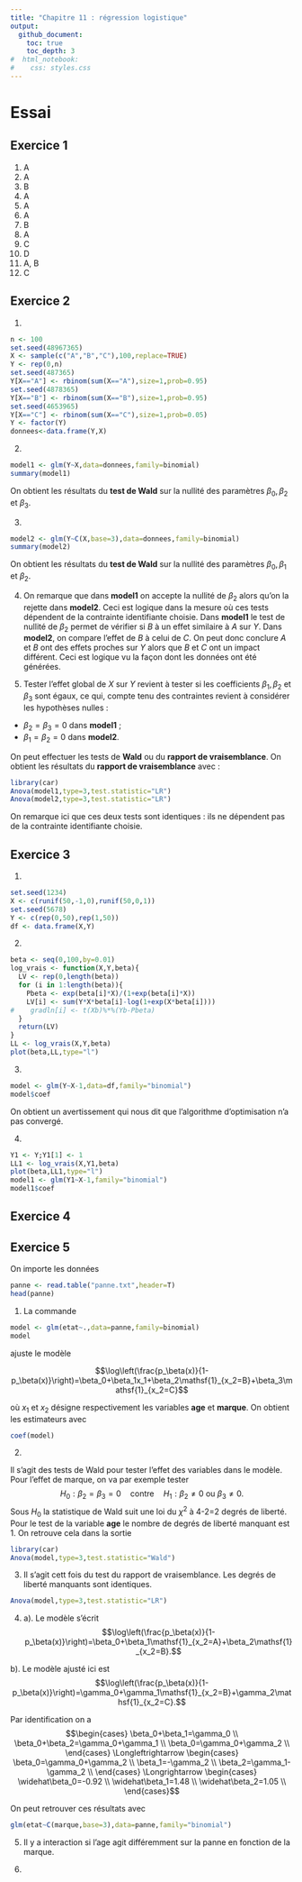 ```yaml
---
title: "Chapitre 11 : régression logistique"
output: 
  github_document:
    toc: true
    toc_depth: 3
#  html_notebook:
#    css: styles.css
---
```



# Essai

## Exercice 1

  1. A
  2. A
  3. B
  4. A
  5. A
  6. A
  7. B
  8. A
  9. C
  10. D
  11. A, B
  12. C
  
  
## Exercice 2

1. 
```r
n <- 100
set.seed(48967365)
X <- sample(c("A","B","C"),100,replace=TRUE)
Y <- rep(0,n)
set.seed(487365)
Y[X=="A"] <- rbinom(sum(X=="A"),size=1,prob=0.95)
set.seed(4878365)
Y[X=="B"] <- rbinom(sum(X=="B"),size=1,prob=0.95)
set.seed(4653965)
Y[X=="C"] <- rbinom(sum(X=="C"),size=1,prob=0.05)
Y <- factor(Y)
donnees<-data.frame(Y,X)
```

2. 
```r
model1 <- glm(Y~X,data=donnees,family=binomial)
summary(model1)
```

On obtient les résultats du **test de Wald** sur la nullité des paramètres $\beta_0,\beta_2$ et $\beta_3$.

3.
```r
model2 <- glm(Y~C(X,base=3),data=donnees,family=binomial)
summary(model2)
```
On obtient les résultats du **test de Wald** sur la nullité des paramètres $\beta_0,\beta_1$ et $\beta_2$.

4. On remarque que dans **model1** on accepte la nullité de $\beta_2$ alors qu'on la rejette dans **model2**. Ceci est logique dans la mesure où ces tests dépendent de la contrainte identifiante choisie. Dans **model1** le test de nullité de $\beta_2$ permet de vérifier si $B$ à un effet similaire à $A$ sur $Y$. Dans **model2**, on compare l'effet de $B$ à celui de $C$. On peut donc conclure $A$ et $B$ ont des effets proches sur $Y$ alors que $B$ et $C$ ont un impact différent. Ceci est logique vu la façon dont les données ont été générées.

5. Tester l'effet global de $X$ sur $Y$ revient à tester si les coefficients $\beta_1,\beta_2$ et $\beta_3$ sont égaux, ce qui, compte tenu des contraintes revient à considérer les hypothèses nulles :
  * $\beta_2=\beta_3=0$ dans **model1** ;
  * $\beta_1=\beta_2=0$ dans **model2**.
  
On peut effectuer les tests de **Wald** ou du **rapport de vraisemblance**. On obtient les résultats du **rapport de vraisemblance** avec :

```r
library(car)
Anova(model1,type=3,test.statistic="LR")
Anova(model2,type=3,test.statistic="LR")
```


On remarque ici que ces deux tests sont identiques : ils ne dépendent pas de la contrainte identifiante choisie.

## Exercice 3

1.
```r
set.seed(1234)
X <- c(runif(50,-1,0),runif(50,0,1))
set.seed(5678)
Y <- c(rep(0,50),rep(1,50))
df <- data.frame(X,Y)
```


2.
```r
beta <- seq(0,100,by=0.01)
log_vrais <- function(X,Y,beta){
  LV <- rep(0,length(beta))
  for (i in 1:length(beta)){
    Pbeta <- exp(beta[i]*X)/(1+exp(beta[i]*X))
    LV[i] <- sum(Y*X*beta[i]-log(1+exp(X*beta[i])))
#    gradln[i] <- t(Xb)%*%(Yb-Pbeta)
  }
  return(LV)
}
LL <- log_vrais(X,Y,beta)
plot(beta,LL,type="l")
```

3.
```r
model <- glm(Y~X-1,data=df,family="binomial")
model$coef
```
On obtient un avertissement qui nous dit que l'algorithme d'optimisation n'a pas convergé.

4.

```r
Y1 <- Y;Y1[1] <- 1
LL1 <- log_vrais(X,Y1,beta)
plot(beta,LL1,type="l")
model1 <- glm(Y1~X-1,family="binomial")
model1$coef
```


## Exercice 4


## Exercice 5

On importe les données
```r
panne <- read.table("panne.txt",header=T)
head(panne)
```


1. La commande
```r
model <- glm(etat~.,data=panne,family=binomial)
model
```

ajuste le modèle

$$\log\left(\frac{p_\beta(x)}{1-p_\beta(x)}\right)=\beta_0+\beta_1x_1+\beta_2\mathsf{1}_{x_2=B}+\beta_3\mathsf{1}_{x_2=C}$$

où $x_1$ et $x_2$ désigne respectivement les variables **age** et **marque**. On obtient les estimateurs avec
```r
coef(model)
```

2. 

Il s'agit des tests de Wald pour tester l'effet des variables dans le modèle. Pour l'effet de marque, on va par exemple tester 
$$H_0:\beta_2=\beta_3=0\quad\text{contre}\quad H_1:\beta_2\neq 0\text{ ou }\beta_3\neq 0.$$
Sous $H_0$ la statistique de Wald suit une loi du $\chi^2$ à 4-2=2 degrés de liberté. Pour le test de la variable **age** le nombre de degrés de liberté manquant est 1. On retrouve cela dans la sortie

```r
library(car)
Anova(model,type=3,test.statistic="Wald")
```

3. Il s'agit cett fois du test du rapport de vraisemblance. Les degrés de liberté manquants sont identiques.

```r
Anova(model,type=3,test.statistic="LR")
```



4. 
  a). Le modèle s'écrit
  $$\log\left(\frac{p_\beta(x)}{1-p_\beta(x)}\right)=\beta_0+\beta_1\mathsf{1}_{x_2=A}+\beta_2\mathsf{1}_{x_2=B}.$$

  b). Le modèle ajusté ici est
    $$\log\left(\frac{p_\beta(x)}{1-p_\beta(x)}\right)=\gamma_0+\gamma_1\mathsf{1}_{x_2=B}+\gamma_2\mathsf{1}_{x_2=C}.$$

Par identification on a
$$\begin{cases}
\beta_0+\beta_1=\gamma_0 \\
\beta_0+\beta_2=\gamma_0+\gamma_1 \\
\beta_0=\gamma_0+\gamma_2 \\
\end{cases}
\Longleftrightarrow
\begin{cases}
\beta_0=\gamma_0+\gamma_2 \\
\beta_1=-\gamma_2 \\
\beta_2=\gamma_1-\gamma_2 \\
\end{cases}
\Longrightarrow
\begin{cases}
\widehat\beta_0=-0.92 \\
\widehat\beta_1=1.48 \\
\widehat\beta_2=1.05 \\
\end{cases}$$



On peut retrouver ces résultats avec

```r
glm(etat~C(marque,base=3),data=panne,family="binomial")
```


5. Il y a interaction si l'age agit différemment sur la panne en fonction de la marque.

6.




